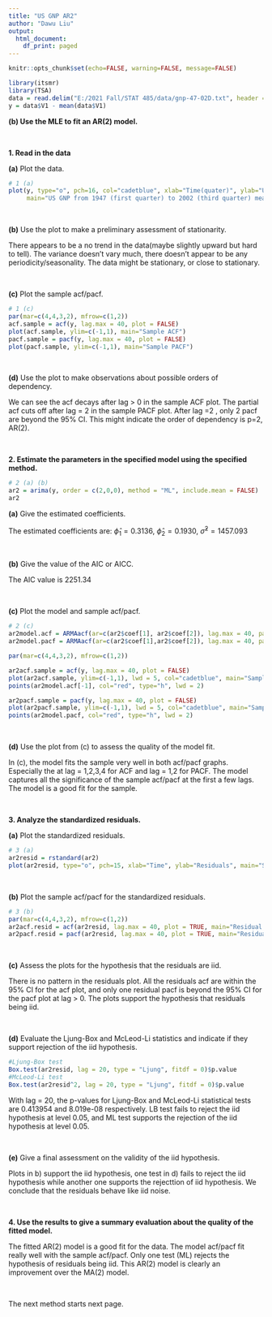 ---
title: "US GNP AR2"
author: "Dawu Liu"
output:
  html_document:
    df_print: paged
---

```{r global-options, include=FALSE}
knitr::opts_chunk$set(echo=FALSE, warning=FALSE, message=FALSE)
```

```{r message = FALSE}
library(itsmr)
library(TSA)
data = read.delim("E:/2021 Fall/STAT 485/data/gnp-47-02D.txt", header = FALSE)
y = data$V1 - mean(data$V1)
```

__(b) Use the MLE to fit an AR(2) model.__

&nbsp;

__1. Read in the data__

__(a)__ Plot the data.

```{r fig.width=10,fig.height=5}
# 1 (a)
plot(y, type="o", pch=16, col="cadetblue", xlab="Time(quater)", ylab="US GNP (billions)", 
     main="US GNP from 1947 (first quarter) to 2002 (third quarter) mean corrected")
```

&nbsp;

__(b)__ Use the plot to make a preliminary assessment of stationarity.

There appears to be a no trend in the data(maybe slightly upward but hard to tell). The variance doesn't vary much, there doesn’t appear to be any periodicity/seasonality. The data might be stationary, or close to stationary.

&nbsp;

__(c)__ Plot the sample acf/pacf.

```{r fig.width=10,fig.height=5}
# 1 (c)
par(mar=c(4,4,3,2), mfrow=c(1,2))
acf.sample = acf(y, lag.max = 40, plot = FALSE)
plot(acf.sample, ylim=c(-1,1), main="Sample ACF")
pacf.sample = pacf(y, lag.max = 40, plot = FALSE)
plot(pacf.sample, ylim=c(-1,1), main="Sample PACF")
```

&nbsp;

__(d)__ Use the plot to make observations about possible orders of dependency.

We can see the acf decays after lag > 0 in the sample ACF plot. The partial acf cuts off after lag = 2 in the sample PACF plot. After lag =2 , only 2 pacf are beyond the 95% CI. This might indicate the order of dependency is p=2, AR(2).

&nbsp;

__2. Estimate the parameters in the specified model using the specified method.__

```{r}
# 2 (a) (b)
ar2 = arima(y, order = c(2,0,0), method = "ML", include.mean = FALSE)
ar2
```

__(a)__ Give the estimated coefficients.

The estimated coefficients are: $\hat\phi_1 = 0.3136$, $\hat\phi_2 = 0.1930$, 
$\hat\sigma^2 =  1457.093$

&nbsp;

__(b)__ Give the value of the AIC or AICC.

The AIC value is 2251.34

&nbsp;

__(c)__ Plot the model and sample acf/pacf.

```{r fig.width=10,fig.height=5}
# 2 (c)
ar2model.acf = ARMAacf(ar=c(ar2$coef[1], ar2$coef[2]), lag.max = 40, pacf = FALSE)
ar2model.pacf = ARMAacf(ar=c(ar2$coef[1],ar2$coef[2]), lag.max = 40, pacf = TRUE)

par(mar=c(4,4,3,2), mfrow=c(1,2))

ar2acf.sample = acf(y, lag.max = 40, plot = FALSE)
plot(ar2acf.sample, ylim=c(-1,1), lwd = 5, col="cadetblue", main="Sample ACF(Green) Model ACF(Red)")
points(ar2model.acf[-1], col="red", type="h", lwd = 2)

ar2pacf.sample = pacf(y, lag.max = 40, plot = FALSE)
plot(ar2pacf.sample, ylim=c(-1,1), lwd = 5, col="cadetblue", main="Sample PACF(Green) Model PACF(Red)")
points(ar2model.pacf, col="red", type="h", lwd = 2)
```

&nbsp;

__(d)__ Use the plot from (c) to assess the quality of the model fit.

In (c), the model fits the sample very well in both acf/pacf graphs. Especially the at lag = 1,2,3,4 for ACF and lag = 1,2 for PACF. The model captures all the significance of the sample acf/pacf at the first a few lags. The model is a good fit for the sample.

&nbsp;

__3. Analyze the standardized residuals.__

__(a)__ Plot the standardized residuals.

```{r fig.width=10,fig.height=5}
# 3 (a)
ar2resid = rstandard(ar2)
plot(ar2resid, type="o", pch=15, xlab="Time", ylab="Residuals", main="Standardized Residuals")
```

&nbsp;

__(b)__ Plot the sample acf/pacf for the standardized residuals.

```{r fig.width=10,fig.height=5}
# 3 (b)
par(mar=c(4,4,3,2), mfrow=c(1,2))
ar2acf.resid = acf(ar2resid, lag.max = 40, plot = TRUE, main="Residual ACF")
ar2pacf.resid = pacf(ar2resid, lag.max = 40, plot = TRUE, main="Residual PACF")
```

&nbsp;

__(c)__ Assess the plots for the hypothesis that the residuals are iid.

There is no pattern in the residuals plot. All the residuals acf are within the 95% CI for the acf plot, and only one residual pacf is beyond the 95% CI for the pacf plot at lag > 0. The plots support the hypothesis that residuals being iid.

&nbsp;

__(d)__ Evaluate the Ljung-Box and McLeod-Li statistics and indicate if they support rejection of the
iid hypothesis.

```{r echo=TRUE}
#Ljung-Box test
Box.test(ar2resid, lag = 20, type = "Ljung", fitdf = 0)$p.value
#McLeod-Li test
Box.test(ar2resid^2, lag = 20, type = "Ljung", fitdf = 0)$p.value
```

With lag = 20, the p-values for Ljung-Box and McLeod-Li statistical tests are 0.413954 and 8.019e-08 respectively. LB test fails to reject the iid hypothesis at level 0.05, and ML test supports the rejection of the iid hypothesis at level 0.05. 

&nbsp;

__(e)__ Give a final assessment on the validity of the iid hypothesis.

Plots in b) support the iid hypothesis, one test in d) fails to reject the iid hypothesis while another one
supports the rejecttion of iid hypothesis. We conclude that the residuals behave like iid noise.

&nbsp;

__4. Use the results to give a summary evaluation about the quality of the fitted model.__

The fitted AR(2) model is a good fit for the data. The model acf/pacf fit really well with the sample acf/pacf. Only one test (ML) rejects the hypothesis of residuals being iid. This AR(2) model is clearly an improvement over the MA(2) model.

&nbsp;

The next method starts next page.

```{r ref.label=knitr::all_labels(), echo=TRUE, eval=FALSE}
```
